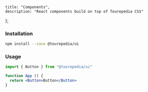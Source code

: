 
    title: "Components",
    description: "React components build on top of Tourepedia CSS"
};


<div className="max-w-sm mx-auto my-8">
  <ElementIcon />
</div>

### Installation

```bash
npm install --save @tourepedia/ui
```

### Usage

```jsx
import { Button } from "@tourepedia/ui"

function App () {
  return <Button>Button</Button>
}
```
